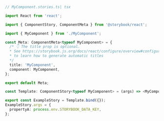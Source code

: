```ts
// MyComponent.stories.ts| tsx

import React from 'react';

import { ComponentStory, ComponentMeta } from '@storybook/react';

import { MyComponent } from './MyComponent';

const Meta: ComponentMeta<typeof MyComponent> = {
  /* 👇 The title prop is optional.
  * See https://storybook.js.org/docs/react/configure/overview#configure-story-loading
  * to learn how to generate automatic titles
  */
  title: 'MyComponent',
  component: MyComponent,
};

export default Meta;

const Template: ComponentStory<typeof MyComponent> = (args) => <MyComponent {...args} />;

export const ExampleStory = Template.bind({});
ExampleStory.args = {
  propertyA: process.env.STORYBOOK_DATA_KEY,
};
```